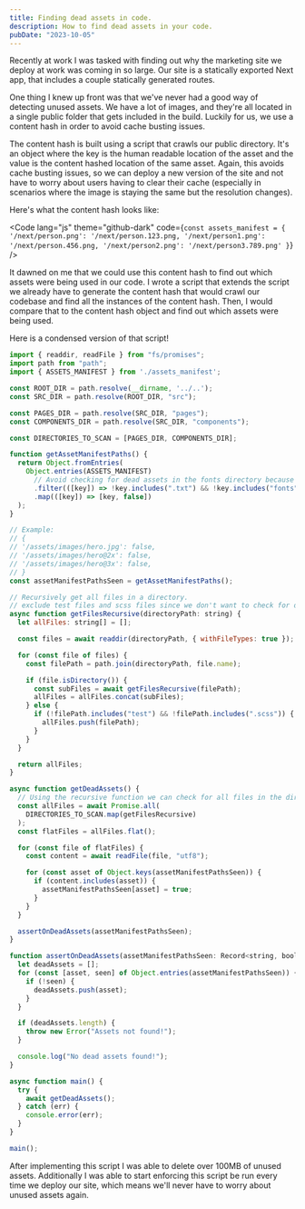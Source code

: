 ```yaml
---
title: Finding dead assets in code.
description: How to find dead assets in your code.
pubDate: "2023-10-05"
---
```



Recently at work I was tasked with finding out why the marketing site we deploy at work was coming in so large. Our site is a statically exported Next app, that includes a couple statically generated routes.

One thing I knew up front was that we've never had a good way of detecting unused assets. We have a lot of images, and they're all located in a single public folder that gets included in the build. Luckily for us, we use a content hash in order to avoid cache busting issues.

The content hash is built using a script that crawls our public directory. It's an object where the key is the human readable location of the asset and the value is the content hashed location of the same asset. Again, this avoids cache busting issues, so we can deploy a new version of the site and not have to worry about users having to clear their cache (especially in scenarios where the image is staying the same but the resolution changes).

Here's what the content hash looks like:

<Code
  lang="js"
  theme="github-dark"
  code={`const assets_manifest = {
  '/next/person.png': '/next/person.123.png,
  '/next/person1.png': '/next/person.456.png,
  '/next/person2.png': '/next/person3.789.png'
  }`}
/>

It dawned on me that we could use this content hash to find out which assets were being used in our code. I wrote a script that extends the script we already have to generate the content hash that would crawl our codebase and find all the instances of the content hash. Then, I would compare that to the content hash object and find out which assets were being used.

Here is a condensed version of that script!

```js
import { readdir, readFile } from "fs/promises";
import path from "path";
import { ASSETS_MANIFEST } from './assets_manifest';

const ROOT_DIR = path.resolve(__dirname, '../..');
const SRC_DIR = path.resolve(ROOT_DIR, "src");

const PAGES_DIR = path.resolve(SRC_DIR, "pages");
const COMPONENTS_DIR = path.resolve(SRC_DIR, "components");

const DIRECTORIES_TO_SCAN = [PAGES_DIR, COMPONENTS_DIR];

function getAssetManifestPaths() {
  return Object.fromEntries(
    Object.entries(ASSETS_MANIFEST)
      // Avoid checking for dead assets in the fonts directory because they're used in the CSS
      .filter(([key]) => !key.includes(".txt") && !key.includes("fonts"))
      .map(([key]) => [key, false])
  );
}

// Example:
// {
// '/assets/images/hero.jpg': false,
// '/assets/images/hero@2x': false,
// '/assets/images/hero@3x': false,
// }
const assetManifestPathsSeen = getAssetManifestPaths();

// Recursively get all files in a directory.
// exclude test files and scss files since we don't want to check for dead assets in those.
async function getFilesRecursive(directoryPath: string) {
  let allFiles: string[] = [];

  const files = await readdir(directoryPath, { withFileTypes: true });

  for (const file of files) {
    const filePath = path.join(directoryPath, file.name);

    if (file.isDirectory()) {
      const subFiles = await getFilesRecursive(filePath);
      allFiles = allFiles.concat(subFiles);
    } else {
      if (!filePath.includes("test") && !filePath.includes(".scss")) {
        allFiles.push(filePath);
      }
    }
  }

  return allFiles;
}

async function getDeadAssets() {
  // Using the recursive function we can check for all files in the directories we want to scan.
  const allFiles = await Promise.all(
    DIRECTORIES_TO_SCAN.map(getFilesRecursive)
  );
  const flatFiles = allFiles.flat();

  for (const file of flatFiles) {
    const content = await readFile(file, "utf8");

    for (const asset of Object.keys(assetManifestPathsSeen)) {
      if (content.includes(asset)) {
        assetManifestPathsSeen[asset] = true;
      }
    }
  }

  assertOnDeadAssets(assetManifestPathsSeen);
}

function assertOnDeadAssets(assetManifestPathsSeen: Record<string, boolean>) {
  let deadAssets = [];
  for (const [asset, seen] of Object.entries(assetManifestPathsSeen)) {
    if (!seen) {
      deadAssets.push(asset);
    }
  }

  if (deadAssets.length) {
    throw new Error("Assets not found!");
  }

  console.log("No dead assets found!");
}

async function main() {
  try {
    await getDeadAssets();
  } catch (err) {
    console.error(err);
  }
}

main();

```

After implementing this script I was able to delete over 100MB of unused assets. Additionally I was able to start enforcing this script be run every time we deploy our site, which means we'll never have to worry about unused assets again.
